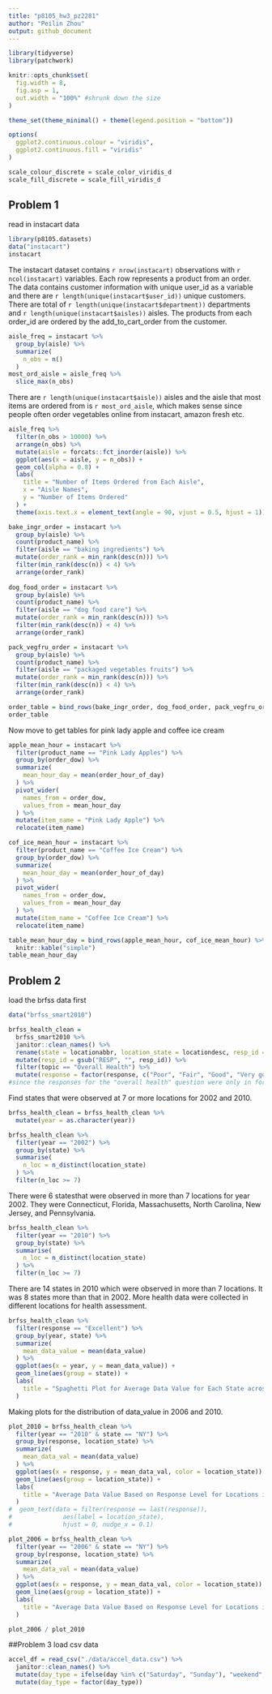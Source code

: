 ```yaml
---
title: "p8105_hw3_pz2281"
author: "Peilin Zhou"
output: github_document
---
```


```r
library(tidyverse)
library(patchwork)

knitr::opts_chunk$set(
  fig.width = 8,
  fig.asp = 1,
  out.width = "100%" #shrunk down the size 
)

theme_set(theme_minimal() + theme(legend.position = "bottom"))

options(
  ggplot2.continuous.colour = "viridis",
  ggplot2.continuous.fill = "viridis"
)

scale_colour_discrete = scale_color_viridis_d
scale_fill_discrete = scale_fill_viridis_d
```

## Problem 1
read in instacart data

```r
library(p8105.datasets)
data("instacart")
instacart
```

The instacart dataset contains `r nrow(instacart)` observations with `r ncol(instacart)` variables. Each row represents a product from an order. The data contains customer information with unique user_id as a variable and there are `r length(unique(instacart$user_id))` unique customers. There are total of `r length(unique(instacart$department))` departments and `r length(unique(instacart$aisles))` aisles. The products from each order_id are ordered by the add_to_cart_order from the customer.

```r
aisle_freq = instacart %>% 
  group_by(aisle) %>% 
  summarize(
    n_obs = n()
  )
most_ord_aisle = aisle_freq %>% 
  slice_max(n_obs)
```
There are `r length(unique(instacart$aisle))` aisles and the aisle that most items are ordered from is `r most_ord_aisle`, which makes sense since people often order vegetables online from instacart, amazon fresh etc.

```r
aisle_freq %>% 
  filter(n_obs > 10000) %>% 
  arrange(n_obs) %>% 
  mutate(aisle = forcats::fct_inorder(aisle)) %>% 
  ggplot(aes(x = aisle, y = n_obs)) +
  geom_col(alpha = 0.8) +
  labs(
    title = "Number of Items Ordered from Each Aisle",
    x = "Aisle Names",
    y = "Number of Items Ordered"
  ) +
  theme(axis.text.x = element_text(angle = 90, vjust = 0.5, hjust = 1))
```


```r
bake_ingr_order = instacart %>% 
  group_by(aisle) %>% 
  count(product_name) %>% 
  filter(aisle == "baking ingredients") %>% 
  mutate(order_rank = min_rank(desc(n))) %>% 
  filter(min_rank(desc(n)) < 4) %>% 
  arrange(order_rank)
  
dog_food_order = instacart %>% 
  group_by(aisle) %>% 
  count(product_name) %>% 
  filter(aisle == "dog food care") %>% 
  mutate(order_rank = min_rank(desc(n))) %>% 
  filter(min_rank(desc(n)) < 4) %>% 
  arrange(order_rank)

pack_vegfru_order = instacart %>% 
  group_by(aisle) %>% 
  count(product_name) %>% 
  filter(aisle == "packaged vegetables fruits") %>% 
  mutate(order_rank = min_rank(desc(n))) %>% 
  filter(min_rank(desc(n)) < 4) %>% 
  arrange(order_rank)
```


```r
order_table = bind_rows(bake_ingr_order, dog_food_order, pack_vegfru_order) %>%   relocate(order_rank, .before = n)
order_table
```

Now move to get tables for pink lady apple and coffee ice cream

```r
apple_mean_hour = instacart %>% 
  filter(product_name == "Pink Lady Apples") %>% 
  group_by(order_dow) %>% 
  summarize(
    mean_hour_day = mean(order_hour_of_day)
  ) %>% 
  pivot_wider(
    names_from = order_dow,
    values_from = mean_hour_day
  ) %>% 
  mutate(item_name = "Pink Lady Apple") %>% 
  relocate(item_name)

cof_ice_mean_hour = instacart %>% 
  filter(product_name == "Coffee Ice Cream") %>% 
  group_by(order_dow) %>% 
  summarize(
    mean_hour_day = mean(order_hour_of_day)
  ) %>% 
  pivot_wider(
    names_from = order_dow,
    values_from = mean_hour_day
  ) %>% 
  mutate(item_name = "Coffee Ice Cream") %>% 
  relocate(item_name)

table_mean_hour_day = bind_rows(apple_mean_hour, cof_ice_mean_hour) %>% 
  knitr::kable("simple")
table_mean_hour_day
```

## Problem 2
load the brfss data first

```r
data("brfss_smart2010")
```

```r
brfss_health_clean = 
  brfss_smart2010 %>% 
  janitor::clean_names() %>% 
  rename(state = locationabbr, location_state = locationdesc, resp_id = respid) %>% 
  mutate(resp_id = gsub("RESP", "", resp_id)) %>% 
  filter(topic == "Overall Health") %>% 
  mutate(response = factor(response, c("Poor", "Fair", "Good", "Very good", "Excellent")))
#since the responses for the "overall health" question were only in form of poor, fair, good, very good, to excellent, we don't need to do another filter operation.
```

Find states that were observed at 7 or more locations for 2002 and 2010.

```r
brfss_health_clean = brfss_health_clean %>% 
  mutate(year = as.character(year))

brfss_health_clean %>% 
  filter(year == "2002") %>% 
  group_by(state) %>% 
  summarise(
    n_loc = n_distinct(location_state)
  ) %>% 
  filter(n_loc >= 7)
```
There were 6 statesthat were observed in more than 7 locations for year 2002. They were Connecticut, Florida, Massachusetts, North Carolina, New Jersey, and Pennsylvania.

```r
brfss_health_clean %>% 
  filter(year == "2010") %>% 
  group_by(state) %>% 
  summarise(
    n_loc = n_distinct(location_state)
  ) %>% 
  filter(n_loc >= 7)
```
There are 14 states in 2010 which were observed in more than 7 locations. It was 8 states more than that in 2002. More health data were collected in different locations for health assessment.


```r
brfss_health_clean %>% 
  filter(response == "Excellent") %>% 
  group_by(year, state) %>% 
  summarize(
    mean_data_value = mean(data_value)
  ) %>% 
  ggplot(aes(x = year, y = mean_data_value)) +
  geom_line(aes(group = state)) +
  labs(
    title = "Spaghetti Plot for Average Data Value for Each State across Years"
  )
```

Making plots for the distribution of data_value in 2006 and 2010.

```r
plot_2010 = brfss_health_clean %>% 
  filter(year == "2010" & state == "NY") %>% 
  group_by(response, location_state) %>% 
  summarize(
    mean_data_val = mean(data_value)
  ) %>% 
  ggplot(aes(x = response, y = mean_data_val, color = location_state)) +
  geom_line(aes(group = location_state)) +
  labs(
    title = "Average Data Value Based on Response Level for Locations in NY state for 2010"
  )
#  geom_text(data = filter(response == last(response)),
#              aes(label = location_state),
#              hjust = 0, nudge_x = 0.1)
```


```r
plot_2006 = brfss_health_clean %>% 
  filter(year == "2006" & state == "NY") %>% 
  group_by(response, location_state) %>% 
  summarize(
    mean_data_val = mean(data_value)
  ) %>% 
  ggplot(aes(x = response, y = mean_data_val, color = location_state)) +
  geom_line(aes(group = location_state)) +
  labs(
    title = "Average Data Value Based on Response Level for Locations in NY state for 2006"
  )

plot_2006 / plot_2010
```

##Problem 3
load csv data

```r
accel_df = read_csv("./data/accel_data.csv") %>% 
  janitor::clean_names() %>% 
  mutate(day_type = ifelse(day %in% c("Saturday", "Sunday"), "weekend", "weekday")) %>% 
  mutate(day_type = factor(day_type))
```










